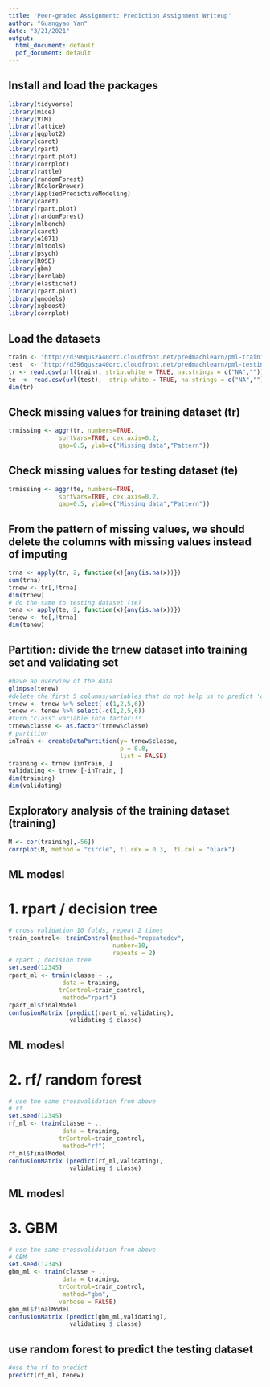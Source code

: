 ```yaml
---
title: 'Peer-graded Assignment: Prediction Assignment Writeup'
author: "Guangyao Yan"
date: "3/21/2021"
output:
  html_document: default
  pdf_document: default
---
```

## Install and load the packages
```r
library(tidyverse)
library(mice)
library(VIM)
library(lattice)
library(ggplot2)
library(caret)
library(rpart)
library(rpart.plot)
library(corrplot)
library(rattle)
library(randomForest)
library(RColorBrewer)
library(AppliedPredictiveModeling)
library(caret)
library(rpart.plot)
library(randomForest)
library(mlbench)
library(caret)
library(e1071)
library(mltools)
library(psych)
library(ROSE)
library(gbm)
library(kernlab)
library(elasticnet)
library(rpart.plot)
library(gmodels)
library(xgboost)
library(corrplot)
```

## Load the datasets

```r
train <- "http://d396qusza40orc.cloudfront.net/predmachlearn/pml-training.csv"
test  <- "http://d396qusza40orc.cloudfront.net/predmachlearn/pml-testing.csv"
tr <- read.csv(url(train), strip.white = TRUE, na.strings = c("NA",""))
te  <- read.csv(url(test),  strip.white = TRUE, na.strings = c("NA",""))
dim(tr)
```

## Check missing values for training dataset (tr)
```r
trmissing <- aggr(tr, numbers=TRUE, 
              sortVars=TRUE, cex.axis=0.2, 
              gap=0.5, ylab=c("Missing data","Pattern"))
```

## Check missing values for testing dataset (te)
```r
trmissing <- aggr(te, numbers=TRUE, 
              sortVars=TRUE, cex.axis=0.2, 
              gap=0.5, ylab=c("Missing data","Pattern"))

```

## From the pattern of missing values, we should delete the columns with missing values instead of imputing
```r
trna <- apply(tr, 2, function(x){any(is.na(x))})
sum(trna)
trnew <- tr[,!trna]
dim(trnew)
# do the same to testing dataset (te)
tena <- apply(te, 2, function(x){any(is.na(x))})
tenew <- te[,!trna]
dim(tenew)
```
## Partition: divide the trnew dataset into training set and validating set
```r
#have an overview of the data
glimpse(tenew)
#delete the first 5 columns/variables that do not help us to predict 'classe'
trnew <- trnew %>% select(-c(1,2,5,6))
tenew <- tenew %>% select(-c(1,2,5,6))
#turn "class" variable into factor!!!
trnew$classe <- as.factor(trnew$classe)
# partition
inTrain <- createDataPartition(y= trnew$classe,
                               p = 0.8, 
                               list = FALSE)
training <- trnew [inTrain, ]
validating <- trnew [-inTrain, ]
dim(training)
dim(validating)
```
## Exploratory analysis of the training dataset (training)
```r
M <- cor(training[,-56])
corrplot(M, method = "circle", tl.cex = 0.3,  tl.col = "black")
```
## ML modesl
# 1. rpart / decision tree
```r
# cross validation 10 folds, repeat 2 times
train_control<- trainControl(method="repeatedcv", 
                             number=10, 
                             repeats = 2)
# rpart / decision tree
set.seed(12345)
rpart_ml <- train(classe ~ ., 
               data = training, 
              trControl=train_control, 
               method="rpart")
rpart_ml$finalModel
confusionMatrix (predict(rpart_ml,validating),
                 validating $ classe)

```
## ML modesl
# 2. rf/ random forest
```r
# use the same crossvalidation from above
# rf
set.seed(12345)
rf_ml <- train(classe ~ ., 
               data = training, 
              trControl=train_control, 
               method="rf")
rf_ml$finalModel
confusionMatrix (predict(rf_ml,validating),
                 validating $ classe)

```

## ML modesl
# 3. GBM
```r
# use the same crossvalidation from above
# GBM
set.seed(12345)
gbm_ml <- train(classe ~ ., 
               data = training, 
              trControl=train_control, 
               method="gbm",
              verbose = FALSE)
gbm_ml$finalModel
confusionMatrix (predict(gbm_ml,validating),
                 validating $ classe)

```
## use random forest to predict the testing dataset
```r
#use the rf to predict
predict(rf_ml, tenew)
```
